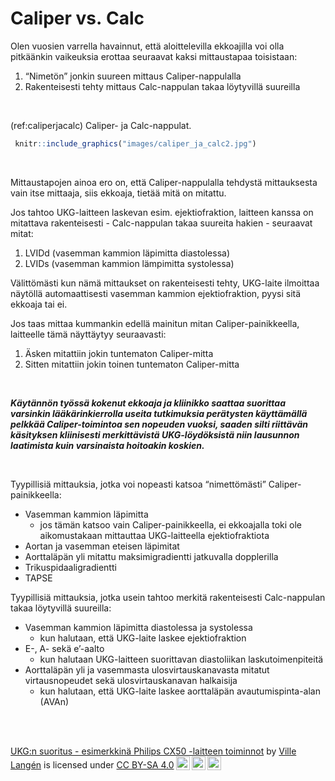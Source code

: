 # Caliper vs. Calc{#caliper}

Olen vuosien varrella havainnut, että aloittelevilla ekkoajilla voi olla pitkäänkin vaikeuksia erottaa seuraavat kaksi mittaustapaa toisistaan:

1. "Nimetön" jonkin suureen mittaus Caliper-nappulalla
2. Rakenteisesti tehty mittaus Calc-nappulan takaa löytyvillä suureilla


<br />


(ref:caliperjacalc) Caliper- ja Calc-nappulat.

```r
 knitr::include_graphics("images/caliper_ja_calc2.jpg")
```



<br/>

Mittaustapojen ainoa ero on, että Caliper-nappulalla tehdystä mittauksesta vain itse mittaaja, siis ekkoaja, tietää mitä on mitattu.

Jos tahtoo UKG-laitteen laskevan esim. ejektiofraktion, laitteen kanssa on mitattava rakenteisesti - Calc-nappulan takaa suureita hakien - seuraavat mitat:

1. LVIDd (vasemman kammion läpimitta diastolessa)
2. LVIDs (vasemman kammion lämpimitta systolessa)

Välittömästi kun nämä mittaukset on rakenteisesti tehty, UKG-laite ilmoittaa näytöllä automaattisesti vasemman kammion ejektiofraktion, pyysi sitä ekkoaja tai ei.

Jos taas mittaa kummankin edellä mainitun mitan Caliper-painikkeella, laitteelle tämä näyttäytyy seuraavasti:

1. Äsken mitattiin jokin tuntematon Caliper-mitta
2. Sitten mitattiin jokin toinen tuntematon Caliper-mitta

<br/>

***Käytännön työssä kokenut ekkoaja ja kliinikko saattaa suorittaa varsinkin lääkärinkierrolla useita tutkimuksia perätysten käyttämällä pelkkää Caliper-toimintoa sen nopeuden vuoksi, saaden silti riittävän käsityksen kliinisesti merkittävistä UKG-löydöksistä niin lausunnon laatimista kuin varsinaista hoitoakin koskien.***

<br/>

Tyypillisiä mittauksia, jotka voi nopeasti katsoa "nimettömästi" Caliper-painikkeella:

- Vasemman kammion läpimitta
   - jos tämän katsoo vain Caliper-painikkeella, ei ekkoajalla toki ole aikomustakaan mittauttaa UKG-laitteella ejektiofraktiota
- Aortan ja vasemman eteisen läpimitat
- Aorttaläpän yli mitattu maksimigradientti jatkuvalla dopplerilla
- Trikuspidaaligradientti
- TAPSE

Tyypillisiä mittauksia, jotka usein tahtoo merkitä rakenteisesti Calc-nappulan takaa löytyvillä suureilla:

- Vasemman kammion läpimitta diastolessa ja systolessa
   - kun halutaan, että UKG-laite laskee ejektiofraktion
- E-, A- sekä e'-aalto
   - kun halutaan UKG-laitteen suorittavan diastoliikan laskutoimenpiteitä
- Aorttaläpän yli ja vasemmasta ulosvirtauskanavasta mitatut virtausnopeudet sekä ulosvirtauskanavan halkaisija
   - kun halutaan, että UKG-laite laskee aorttaläpän avautumispinta-alan (AVAn)




<br/>
<br/>
<p xmlns:cc="http://creativecommons.org/ns#" xmlns:dct="http://purl.org/dc/terms/"><a property="dct:title" rel="cc:attributionURL" href="https://vldesign.kapsi.fi/echo/">UKG:n suoritus - esimerkkinä Philips CX50 -laitteen toiminnot</a> by <a rel="cc:attributionURL dct:creator" property="cc:attributionName" href="http://www.linkedin.com/in/ville-langen">Ville Langén</a> is licensed under <a href="http://creativecommons.org/licenses/by-sa/4.0/?ref=chooser-v1" target="_blank" rel="license noopener noreferrer" style="display:inline-block;">CC BY-SA 4.0<img style="height:22px!important;margin-left:3px;vertical-align:text-bottom;" src="https://mirrors.creativecommons.org/presskit/icons/cc.svg?ref=chooser-v1"><img style="height:22px!important;margin-left:3px;vertical-align:text-bottom;" src="https://mirrors.creativecommons.org/presskit/icons/by.svg?ref=chooser-v1"><img style="height:22px!important;margin-left:3px;vertical-align:text-bottom;" src="https://mirrors.creativecommons.org/presskit/icons/sa.svg?ref=chooser-v1"></a></p>